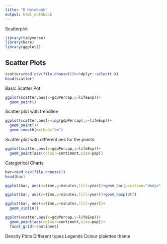 ```yaml
---
title: "R Notebook"
output: html_notebook
---
```

Scatterplot 
```r
library(tidyverse)
library(here)
library(ggplot2)
```
## Scatter Plots 
```r
scatter=read.csv(file.choose())%>%dplyr::select(-X)
head(scatter)
```
Basic Scatter Pot 
```r
ggplot(scatter,aes(x=gdpPercap,y=lifeExp))+
  geom_point()

```
Scatter plot with trendline 
```r
ggplot(scatter,aes(x=log(gdpPercap),y=lifeExp))+
  geom_point()+
  geom_smooth(method="lm")
```
Scatter plot with different aes for the points 
```r
ggplot(scatter,aes(x=gdpPercap,y=lifeExp))+
  geom_point(aes(colour=continent,size=pop))
```
Categorical Charts 

```r
bar=read.csv(file.choose())
head(bar)
```
```r
ggplot(bar, aes(x=time,y=minutes,fill=year))+geom_bar(position="dodge",stat="identity")
```
```r
ggplot(bar, aes(x=time,y=minutes,fill=year))+geom_boxplot()
```

```r
ggplot(bar, aes(x=time,y=minutes,fill=year))+
  geom_violin()
```

```r
ggplot(scatter,aes(x=gdpPercap,y=lifeExp))+
  geom_point(aes(colour=continent,size=pop))+
  facet_grid(~continent)
```

Density Plots 
Different types 
Legends 
Colour plalettes 
theme 